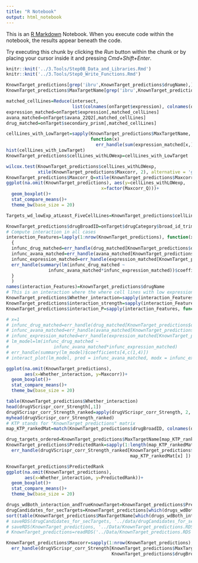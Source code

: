 ```yaml
---
title: "R Notebook"
output: html_notebook
---
```


This is an [R Markdown](http://rmarkdown.rstudio.com) Notebook. When you execute code within the notebook, the results appear beneath the code. 

Try executing this chunk by clicking the *Run* button within the chunk or by placing your cursor inside it and pressing *Cmd+Shift+Enter*. 
<!-- Compute which drugs whose target KO and drug response viability similarity dimnishes when target expression is not expressed -->
<!-- Function and libraries used -->
```r
knitr::knit('../3.Tools/Step0B_Data_and_Libraries.Rmd')
knitr::knit('../3.Tools/Step0_Write_Functions.Rmd')
```
<!-- Add BTK as target manually -->
```r
KnownTarget_predictions[grep('ibru',KnownTarget_predictions$drugName),]
KnownTarget_predictions$MaxTargetName[grep('ibru',KnownTarget_predictions$drugName)][1]='BTK'
```
<!-- MATCHED MATRIX -->
```r
matched_cellLines=Reduce(intersect,
                         list(colnames(onTarget$expression), colnames(onTarget$avana_22Q2), colnames(onTarget$secondary_prism)))
expression_matched=onTarget$expression[,matched_cellLines]
avana_matched=onTarget$avana_22Q2[,matched_cellLines]
drug_matched=onTarget$secondary_prism[,matched_cellLines]
```

<!-- Compute cell lines with low vs high expression -->
<!-- Only for drugs with targets with non-zero low expression cell lines can be used in interaction analysis -->
<!-- Most of the drug targets are never zero expressed -->
```r
cellLines_with_LowTarget=sapply(KnownTarget_predictions$MaxTargetName,
                                function(x) 
                                  err_handle(sum(expression_matched[x,]<2)) )
hist(cellLines_with_LowTarget)
KnownTarget_predictions$cellLines_withLOWexp=cellLines_with_LowTarget
```

```r
wilcox.test(KnownTarget_predictions$cellLines_withLOWexp,
            xtile(KnownTarget_predictions$Maxcorr, 2), alternative = 'g')
KnownTarget_predictions$Maxcorr_Q=xtile(KnownTarget_predictions$Maxcorr, 2)
ggplot(na.omit(KnownTarget_predictions), aes(y=cellLines_withLOWexp,
                                    x=factor(Maxcorr_Q)))+
  geom_boxplot()+
  stat_compare_means()+
  theme_bw(base_size = 20)
```
<!-- Targets with low expression in at least five cell lines -->
```r
Targets_wd_lowExp_atLeast_FiveCellLines=KnownTarget_predictions$cellLines_withLOWexp>5
```
<!-- Compute interaction -->
<!-- Preprocessing -->
```r
KnownTarget_predictions$drugBroadID=onTarget$drugCategory$broad_id_trimmed[match(KnownTarget_predictions$drugName, onTarget$drugCategory$name)]
# Compute interaction in all cases
interaction_Features=lapply(1:nrow(KnownTarget_predictions), function(x)
  {
  infunc_drug_matched=err_handle(drug_matched[KnownTarget_predictions$drugBroadID[x],])
  infunc_avana_matched=err_handle(avana_matched[KnownTarget_predictions$MaxTargetName[x],])
  infunc_expression_matched=err_handle(expression_matched[KnownTarget_predictions$MaxTargetName[x],]<2)
  err_handle(summary(lm(infunc_drug_matched ~ 
                infunc_avana_matched*infunc_expression_matched))$coefficients[4,c(1,4)])
  }
  )
names(interaction_Features)=KnownTarget_predictions$drugName
# This is an interaction where the where cell lines with low expression (<2, Trues in above vector) will have "lower" correlation strength than cell lines with high expression (>2, Falses in above vector)
KnownTarget_predictions$Whether_interaction=sapply(interaction_Features, function(x) x[1]<0 & x[2]<0.2 )
KnownTarget_predictions$interaction_strength=sapply(interaction_Features, function(x) x[1])
KnownTarget_predictions$interaction_P=sapply(interaction_Features, function(x) x[2])
```
<!-- Test case -->
```r
# x=1
# infunc_drug_matched=err_handle(drug_matched[KnownTarget_predictions$drugBroadID[x],])
# infunc_avana_matched=err_handle(avana_matched[KnownTarget_predictions$MaxTargetName[x],])
# infunc_expression_matched=err_handle(expression_matched[KnownTarget_predictions$MaxTargetName[x],]<1)
# lm_model=lm(infunc_drug_matched ~ 
#                 infunc_avana_matched*infunc_expression_matched)
# err_handle(summary(lm_model)$coefficients[4,c(1,4)])
# interact_plot(lm_model, pred = infunc_avana_matched, modx = infunc_expression_matched)
```
<!-- Drug targets that show interaction are predicted to be more likely to be the true target from our pipeline -->
```r
ggplot(na.omit(KnownTarget_predictions),
       aes(x=Whether_interaction, y=Maxcorr))+
  geom_boxplot()+
  stat_compare_means()+
  theme_bw(base_size = 20)
```
<!-- Which Drugs have interactions - -->
<!-- Preprocessing -->
```r
table(KnownTarget_predictions$Whether_interaction)
head(drugVScrispr_corr_Strength[,1])
drugVScrispr_corr_Strength_ranked=apply(drugVScrispr_corr_Strength, 2, function(x) nrow(drugVScrispr_corr_Strength)-rank(x)+1 )
myhead(drugVScrispr_corr_Strength_ranked)
# KTP stands for "KnownTarget_predictions" matrix
map_KTP_rankedMat=match(KnownTarget_predictions$drugBroadID, colnames(drugVScrispr_corr_Strength_ranked))

drug_targets_ordered=KnownTarget_predictions$MaxTargetName[map_KTP_rankedMat]
KnownTarget_predictions$PredictedRank=sapply(1:length(map_KTP_rankedMat), function(x) 
  err_handle(drugVScrispr_corr_Strength_ranked[KnownTarget_predictions$MaxTargetName[x],
                                               map_KTP_rankedMat[x] ])  )
```
<!-- Their features  -->
```r
KnownTarget_predictions$PredictedRank
ggplot(na.omit(KnownTarget_predictions),
       aes(x=Whether_interaction, y=PredictedRank))+
  geom_boxplot()+
  stat_compare_means()+
  theme_bw(base_size = 20)
```
<!-- drugs where predicted target is known target and interation is present -->
```r
drugs_wdBoth_interaction_andTrueKnownTarget=KnownTarget_predictions$PredictedRank < 100 & KnownTarget_predictions$Whether_interaction
drugCandidates_for_secTargets=KnownTarget_predictions[which(drugs_wdBoth_interaction_andTrueKnownTarget),]
sort(table(KnownTarget_predictions$MaxTargetName[which(drugs_wdBoth_interaction_andTrueKnownTarget)]))
# saveRDS(drugCandidates_for_secTargets, '../data/drugCandidates_for_secTargets.RDS')
# saveRDS(KnownTarget_predictions, '../Data/KnownTarget_predictions.RDS')
# KnownTarget_predictions=readRDS('../Data/KnownTarget_predictions.RDS')
```

```r
KnownTarget_predictions$Maxcorr=sapply(1:nrow(KnownTarget_predictions), function(x)
  err_handle(drugVScrispr_corr_Strength[KnownTarget_predictions$MaxTargetName[x],
                                        KnownTarget_predictions$drugBroadID[x]]) )
```

